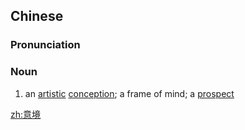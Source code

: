 ==Chinese==
{{zh-forms}}

===Pronunciation===
{{zh-pron
|m=yìjìng
|c=ji3 ging2
|mn=qz,tw,xm,zz:ì-kéng
|cat=n
}}

===Noun===
{{zh-noun}}

# an [[artistic]] [[conception]]; a frame of mind; a [[prospect]]

[[zh:意境]]
